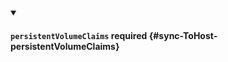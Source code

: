 


<details className="config-field" data-expandable="true" open>
<summary>

#### `persistentVolumeClaims` <span className="config-field-required" data-required="false">required</span> <span className="config-field-type"></span> <span className="config-field-default"></span> <span className="config-field-enum"></span> {#sync-ToHost-persistentVolumeClaims}



</summary>

<PartialPersistentvolumeclaimsreference />


</details>
